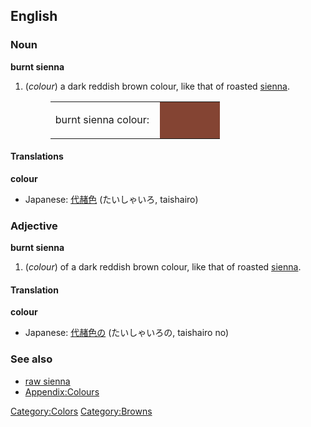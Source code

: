 ==English==

===Noun===
'''burnt sienna'''
#(''colour'') a dark reddish brown colour, like that of roasted [[sienna]].
#:<table><tr><td>burnt sienna colour: &nbsp;</td><td bgcolor="#844433" width="80">&nbsp; </td></tr></table>

====Translations====
'''colour'''
{{top}}
{{mid}}
*Japanese: [[代赭色]] (たいしゃいろ, taishairo)
{{bottom}}

===Adjective===
'''burnt sienna'''
#(''colour'') of a dark reddish brown colour, like that of roasted [[sienna]].

====Translation====
'''colour'''
{{top}}
{{mid}}
*Japanese: [[代赭色]]の (たいしゃいろの, taishairo no)
{{bottom}}

===See also===
*[[raw sienna]]
*[[Wiktionary_Appendix:Colours|Appendix:Colours]]

[[Category:Colors]]
[[Category:Browns]]